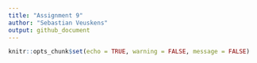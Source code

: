 ```yaml
---
title: "Assignment 9"
author: "Sebastian Veuskens"
output: github_document
---
```


```r
knitr::opts_chunk$set(echo = TRUE, warning = FALSE, message = FALSE)
```


